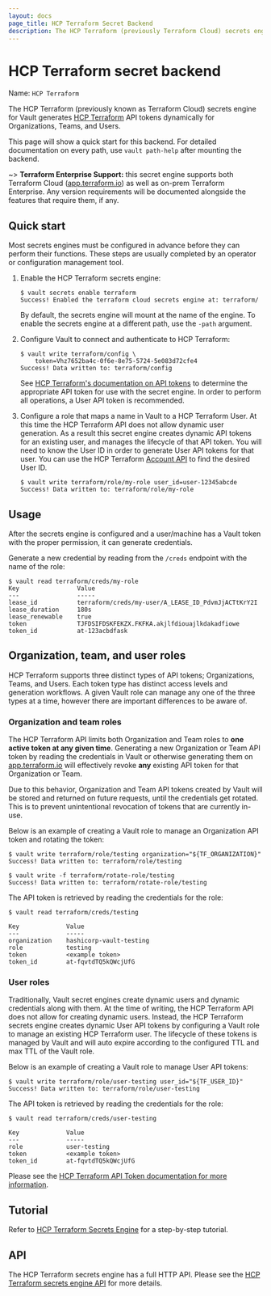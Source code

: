 ```yaml
---
layout: docs
page_title: HCP Terraform Secret Backend
description: The HCP Terraform (previously Terraform Cloud) secrets engine for Vault generates tokens for HCP Terraform dynamically.
---
```


# HCP Terraform secret backend

Name: `HCP Terraform`

The HCP Terraform (previously known as Terraform Cloud) secrets engine for Vault
generates [HCP Terraform](https://cloud.hashicorp.com/products/terraform) API
tokens dynamically for Organizations, Teams, and Users.

This page will show a quick start for this backend. For detailed documentation
on every path, use `vault path-help` after mounting the backend.

~> **Terraform Enterprise Support:** this secret engine supports both Terraform
Cloud ([app.terraform.io](https://app.terraform.io/session)) as well as on-prem
Terraform Enterprise. Any version requirements will be documented alongside the
features that require them, if any.

## Quick start

Most secrets engines must be configured in advance before they can perform their
functions. These steps are usually completed by an operator or configuration
management tool.

1.  Enable the HCP Terraform secrets engine:

    ```shell-session
    $ vault secrets enable terraform
    Success! Enabled the terraform cloud secrets engine at: terraform/
    ```

    By default, the secrets engine will mount at the name of the engine. To
    enable the secrets engine at a different path, use the `-path` argument.

2.  Configure Vault to connect and authenticate to HCP Terraform:

    ```shell-session
    $ vault write terraform/config \
        token=Vhz7652ba4c-0f6e-8e75-5724-5e083d72cfe4
    Success! Data written to: terraform/config
    ```

    See [HCP Terraform's documentation on API
    tokens](/terraform/cloud-docs/users-teams-organizations/api-tokens)
    to determine the appropriate API token for use with the secret engine. In
    order to perform all operations, a User API token is recommended.

3.  Configure a role that maps a name in Vault to a HCP Terraform User. At
    this time the HCP Terraform API does not allow dynamic user generation. As
    a result this secret engine creates dynamic API tokens for an existing user,
    and manages the lifecycle of that API token. You will need to know the User
    ID in order to generate User API tokens for that user. You can use the
    HCP Terraform [Account
    API](/terraform/cloud-docs/api-docs/account) to find the
    desired User ID.

    ```shell-session
    $ vault write terraform/role/my-role user_id=user-12345abcde
    Success! Data written to: terraform/role/my-role
    ```

## Usage

After the secrets engine is configured and a user/machine has a Vault token with
the proper permission, it can generate credentials.

Generate a new credential by reading from the `/creds` endpoint with the name
of the role:

```shell-session
$ vault read terraform/creds/my-role
Key                Value
---                -----
lease_id           terraform/creds/my-user/A_LEASE_ID_PdvmJjACTtKrY2I
lease_duration     180s
lease_renewable    true
token              TJFDSIFDSKFEKZX.FKFKA.akjlfdiouajlkdakadfiowe
token_id           at-123acbdfask
```

## Organization, team, and user roles

HCP Terraform supports three distinct types of API tokens; Organizations,
Teams, and Users. Each token type has distinct access levels and generation
workflows. A given Vault role can manage any one of the three types at a time,
however there are important differences to be aware of.

### Organization and team roles

The HCP Terraform API limits both Organization and Team roles to **one active
token at any given time**. Generating a new Organization or Team API token by
reading the credentials in Vault or otherwise generating them on
[app.terraform.io](https://app.terraform.io/session) will effectively revoke **any**
existing API token for that Organization or Team.

Due to this behavior, Organization and Team API tokens created by Vault will be
stored and returned on future requests, until the credentials get rotated. This
is to prevent unintentional revocation of tokens that are currently in-use.

Below is an example of creating a Vault role to manage an Organization
API token and rotating the token:

```shell-session
$ vault write terraform/role/testing organization="${TF_ORGANIZATION}"
Success! Data written to: terraform/role/testing

$ vault write -f terraform/rotate-role/testing
Success! Data written to: terraform/rotate-role/testing
```

The API token is retrieved by reading the credentials for the role:

```shell-session
$ vault read terraform/creds/testing

Key             Value
---             -----
organization    hashicorp-vault-testing
role            testing
token           <example token>
token_id        at-fqvtdTQ5kQWcjUfG
```

### User roles

Traditionally, Vault secret engines create dynamic users and dynamic credentials
along with them. At the time of writing, the HCP Terraform API does not allow
for creating dynamic users. Instead, the HCP Terraform secrets engine creates
dynamic User API tokens by configuring a Vault role to manage an existing
HCP Terraform user. The lifecycle of these tokens is managed by Vault and
will auto expire according to the configured TTL and max TTL of the Vault
role.

Below is an example of creating a Vault role to manage User API tokens:

```shell-session
$ vault write terraform/role/user-testing user_id="${TF_USER_ID}"
Success! Data written to: terraform/role/user-testing
```

The API token is retrieved by reading the credentials for the role:

```shell-session
$ vault read terraform/creds/user-testing

Key             Value
---             -----
role            user-testing
token           <example token>
token_id        at-fqvtdTQ5kQWcjUfG
```

Please see the [HCP Terraform API
Token documentation for more
information](/terraform/cloud-docs/users-teams-organizations/api-tokens).

## Tutorial

Refer to [HCP Terraform Secrets
Engine](/vault/tutorials/secrets-management/terraform-secrets-engine)
for a step-by-step tutorial.

## API

The HCP Terraform secrets engine has a full HTTP API. Please see the
[HCP Terraform secrets engine API](/vault/api-docs/secret/terraform) for more
details.
